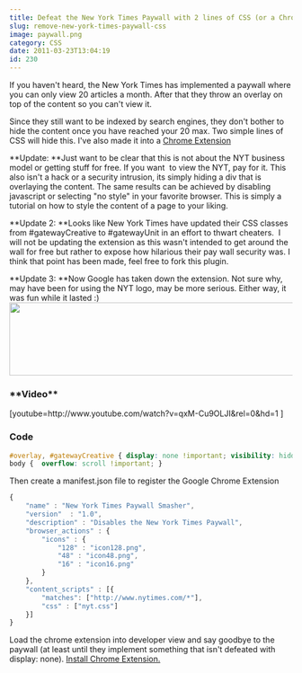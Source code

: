 ```yaml
---
title: Defeat the New York Times Paywall with 2 lines of CSS (or a Chrome Extension)
slug: remove-new-york-times-paywall-css
image: paywall.png
category: CSS
date: 2011-03-23T13:04:19
id: 230
---
```


If you haven't heard, the New York Times has implemented a paywall where you can only view 20 articles a month. After that they throw an overlay on top of the content so you can't view it.

Since they still want to be indexed by search engines, they don't bother to hide the content once you have reached your 20 max. Two simple lines of CSS will hide this. I've also made it into a <a href="https://chrome.google.com/extensions/detail/medmifohjnpmbkjbodbckhlgofiffgpm">Chrome Extension</a>


**Update: **Just want to be clear that this is not about the NYT business model or getting stuff for free. If you want  to view the NYT, pay for it. This also isn't a hack or a security intrusion, its simply hiding a div that is overlaying the content. The same results can be achieved by disabling javascript or selecting "no style" in your favorite browser. This is simply a tutorial on how to style the content of a page to your liking.

**Update 2: **Looks like New York Times have updated their CSS classes from #gatewayCreative to #gatewayUnit in an effort to thwart cheaters.  I will not be updating the extension as this wasn't intended to get around the wall for free but rather to expose how hilarious their pay wall security was. I think that point has been made, feel free to fork this plugin.

**Update 3: **Now Google has taken down the extension. Not sure why, may have been for using the NYT logo, may be more serious. Either way, it was fun while it lasted :)
<img class="aligncenter size-full wp-image-268" title="Screen shot 2011-03-29 at 2.33.59 PM" src="Screen-shot-2011-03-29-at-2.33.59-PM.png" alt="" width="658" height="130" />

<h3>**Video**</h3>
[youtube=http://www.youtube.com/watch?v=qxM-Cu9OLJI&rel=0&hd=1 ]
<h3>Code</h3>

```css
#overlay, #gatewayCreative { display: none !important; visibility: hidden !important; }
body { 	overflow: scroll !important; }
```
Then create a manifest.json file to register the Google Chrome Extension

```js
{
	"name" : "New York Times Paywall Smasher",
	"version"  : "1.0",
	"description" : "Disables the New York Times Paywall",
	"browser_actions" : {
		"icons" : {
			"128" : "icon128.png",
			"48" : "icon48.png",
			"16" : "icon16.png"
		}
	},
	"content_scripts" : [{
		"matches": ["http://www.nytimes.com/*"],
		"css" : ["nyt.css"]
 	}]
}
```
Load the chrome extension into developer view and say goodbye to the paywall (at least until they implement something that isn't defeated with display: none). <a href="https://chrome.google.com/extensions/detail/medmifohjnpmbkjbodbckhlgofiffgpm"> Install Chrome Extension.</a>